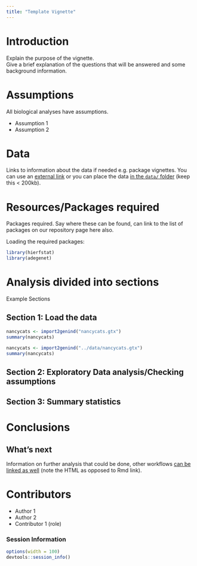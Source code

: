 ```yaml
---
title: "Template Vignette"
---
```


# Introduction

Explain the purpose of the vignette.  
Give a brief explanation of the questions that will be answered and some background information.

# Assumptions

All biological analyses have assumptions.

- Assumption 1
- Assumption 2

# Data

Links to information about the data if needed e.g. package vignettes.
You can use an [external link](https://github.com/cran/adegenet/blob/master/inst/files/nancycats.gtx)
 or you can place the data [in the `data/` folder](https://github.com/NESCent/popgenInfo/tree/master/data/nancycats.gtx) (keep this < 200kb).

# Resources/Packages required

Packages required. Say where these can be found, can link to the list of packages on our repository page here also.

Loading the required packages:  

```r
library(hierfstat)
library(adegenet)
```

# Analysis divided into sections  

Example Sections

## Section 1: Load the data


```r
nancycats <- import2genind("nancycats.gtx")
summary(nancycats)
```

```r
nancycats <- import2genind("../data/nancycats.gtx")
summary(nancycats)
```

## Section 2: Exploratory Data analysis/Checking assumptions  
  
## Section 3: Summary statistics  
  
# Conclusions

## What's next

Information on further analysis that could be done, other workflows [can be linked as well](https://github.com/NESCent/popgenInfo/blob/master/use/DifferentiationSNP.html) (note the HTML as opposed to Rmd link).

# Contributors

- Author 1
- Author 2
- Contributor 1 (role)

### Session Information

```r
options(width = 100)
devtools::session_info()
```



